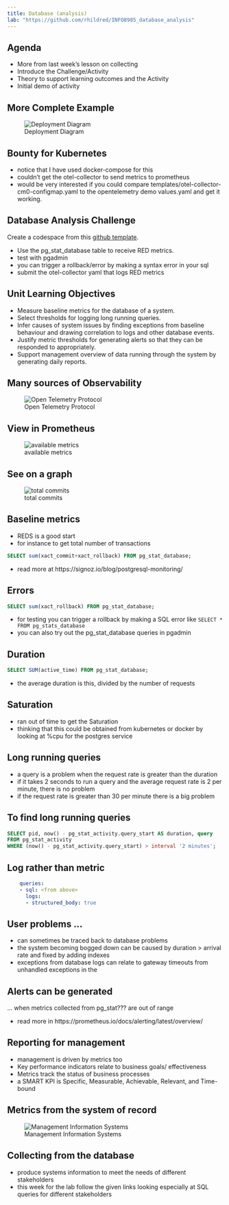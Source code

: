 ---
title: Database (analysis)
lab: "https://github.com/rhildred/INFO8985_database_analysis"
---
## Agenda

- More from last week's lesson on collecting
- Introduce the Challenge/Activity
- Theory to support learning outcomes and the Activity
- Initial demo of activity

## More Complete Example

![Deployment Diagram](images/database.png)

## Bounty for Kubernetes

- notice that I have used docker-compose for this
- couldn't get the otel-collector to send metrics to prometheus
- would be very interested if you could compare templates/otel-collector-cm0-configmap.yaml to the opentelemetry demo values.yaml and get it working.

## Database Analysis Challenge

Create a codespace from this [github template](`r rmarkdown::metadata$lab`). 

- Use the pg_stat_database table to receive RED metrics.
- test with pgadmin
- you can trigger a rollback/error by making a syntax error in your sql
- submit the otel-collector yaml that logs RED metrics


## Unit Learning Objectives

- Measure baseline metrics for the database of a system.
- Select thresholds for logging long running queries.
- Infer causes of system issues by finding exceptions from baseline behaviour and drawing correlation to logs and other database events.
- Justify metric thresholds for generating alerts so that they can be responded to appropriately.
- Support management overview of data running through the system by generating daily reports.

## Many sources of Observability

![Open Telemetry Protocol](images/systemofrecord.png)

## View in Prometheus

![available metrics](images/prometheusstats.PNG)

## See on a graph

![total commits](images/graph.PNG)

## Baseline metrics

- REDS is a good start
- for instance to get total number of transactions

```SQL
SELECT sum(xact_commit+xact_rollback) FROM pg_stat_database;
```

- read more at https://signoz.io/blog/postgresql-monitoring/

## Errors

```SQL
SELECT sum(xact_rollback) FROM pg_stat_database;
```

 - for testing you can trigger a rollback by making a SQL error like `SELECT * FROM pg_stats_database`
 - you can also try out the pg_stat_database queries in pgadmin

## Duration

```SQL
SELECT SUM(active_time) FROM pg_stat_database;
```

- the average duration is this, divided by the number of requests

## Saturation

- ran out of time to get the Saturation
- thinking that this could be obtained from kubernetes or docker by looking at %cpu for the postgres service


## Long running queries

- a query is a problem when the request rate is greater than the duration 
- if it takes 2 seconds to run a query and the average request rate is 2 per minute, there is no problem
- if the request rate is greater than 30 per minute there is a big problem

## To find long running queries

```SQL
SELECT pid, now() - pg_stat_activity.query_start AS duration, query 
FROM pg_stat_activity 
WHERE (now() - pg_stat_activity.query_start) > interval '2 minutes';
```

## Log rather than metric

```yaml
    queries:
    - sql: <from above>
      logs:
      - structured_body: true

```

## User problems ...

- can sometimes be traced back to database problems
- the system becoming bogged down can be caused by duration > arrival rate and fixed by adding indexes
- exceptions from database logs can relate to gateway timeouts from unhandled exceptions in the

## Alerts can be generated

... when metrics collected from pg_stat??? are out of range

- read more in https://prometheus.io/docs/alerting/latest/overview/

## Reporting for management

- management is driven by metrics too
- Key performance indicators relate to business goals/ effectiveness
- Metrics track the status of business processes
- a SMART KPI is Specific, Measurable, Achievable, Relevant, and Time-bound

## Metrics from the system of record

![Management Information Systems](images/transactionprocessing.jpg)

## Collecting from the database

- produce systems information to meet the needs of different stakeholders
- this week for the lab follow the given links looking especially at SQL queries for different stakeholders

